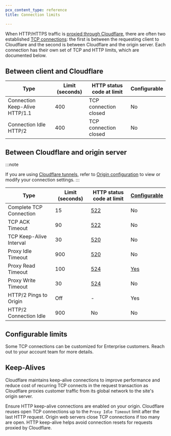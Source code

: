```yaml
---
pcx_content_type: reference
title: Connection limits

---
```



When HTTP/HTTPS traffic is [proxied through Cloudflare](/fundamentals/concepts/how-cloudflare-works/#cloudflare-as-a-reverse-proxy), there are often two established [TCP connections](/fundamentals/reference/tcp-connections/): the first is between the requesting client to Cloudflare and the second is between Cloudflare and the origin server. Each connection has their own set of TCP and HTTP limits, which are documented below.

## Between client and Cloudflare

| Type                           | Limit (seconds) | HTTP status code at limit | Configurable |
| ------------------------------ | --------------- | ------------------------- | ------------ |
| Connection Keep-Alive HTTP/1.1 | 400             | TCP connection closed     | No           |
| Connection Idle HTTP/2         | 400             | TCP connection closed     | No           |

## Between Cloudflare and origin server

:::note

If you are using [Cloudflare tunnels](/cloudflare-one/connections/connect-networks/), refer to [Origin configuration](/cloudflare-one/connections/connect-networks/configure-tunnels/cloudflared-parameters/origin-parameters/) to view or modify your connection settings.
:::

| Type                                                                                      | Limit (seconds) | HTTP status code at limit                                                                                                              | [Configurable](/fundamentals/reference/connection-limits/#configurable-limits) |
| ----------------------------------------------------------------------------------------- | --------------- | -------------------------------------------------------------------------------------------------------------------------------------- | ------------------------------------------------------------------------------ |
| <GlossaryTooltip term="TCP three-way handshake">Complete TCP Connection</GlossaryTooltip> | 15              | [522](/support/troubleshooting/cloudflare-errors/troubleshooting-cloudflare-5xx-errors/#error-522-connection-timed-out)                | No                                                                             |
| <GlossaryTooltip term="ACK (Acknowledge)">TCP ACK</GlossaryTooltip> Timeout               | 90              | [522](/support/troubleshooting/cloudflare-errors/troubleshooting-cloudflare-5xx-errors/#error-522-connection-timed-out)                | No                                                                             |
| <GlossaryTooltip term="TCP Keep-Alive">TCP Keep-Alive</GlossaryTooltip> Interval          | 30              | [520](/support/troubleshooting/cloudflare-errors/troubleshooting-cloudflare-5xx-errors/#error-520-web-server-returns-an-unknown-error) | No                                                                             |
| <GlossaryTooltip term="idle connection">Proxy Idle</GlossaryTooltip> Timeout              | 900             | [520](/support/troubleshooting/cloudflare-errors/troubleshooting-cloudflare-5xx-errors/#error-520-web-server-returns-an-unknown-error) | No                                                                             |
| <GlossaryTooltip term="proxy read timeout">Proxy Read Timeout</GlossaryTooltip>           | 100             | [524](/support/troubleshooting/cloudflare-errors/troubleshooting-cloudflare-5xx-errors/#error-524-a-timeout-occurred)                  | [Yes](/api/resources/zones/subresources/settings/methods/edit/)                       |
| <GlossaryTooltip term="proxy write timeout">Proxy Write Timeout</GlossaryTooltip>         | 30              | [524](/support/troubleshooting/cloudflare-errors/troubleshooting-cloudflare-5xx-errors/#error-524-a-timeout-occurred)                  | No                                                                             |
| HTTP/2 Pings to Origin                                                                    | Off             | -                                                                                                                                      | Yes                                                                            |
| <GlossaryTooltip term="idle connection">HTTP/2 Connection Idle</GlossaryTooltip>          | 900             | No                                                                                                                                     | No                                                                             |

## Configurable limits

Some TCP connections can be customized for Enterprise customers. Reach out to your account team for more details.

## Keep-Alives

Cloudflare maintains keep-alive connections to improve performance and reduce cost of recurring TCP connects in the request transaction as Cloudflare proxies customer traffic from its global network to the site's origin server.

Ensure HTTP keep-alive connections are enabled on your origin. Cloudflare reuses open TCP connections up to the `Proxy Idle Timeout` limit after the last HTTP request. Origin web servers close TCP connections if too many are open. HTTP keep-alive helps avoid connection resets for requests proxied by Cloudflare.
